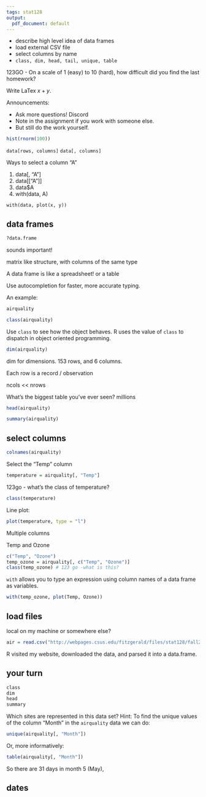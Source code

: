 ```yaml
---
tags: stat128
output:
  pdf_document: default
---
```


- describe high level idea of data frames
- load external CSV file
- select columns by name
- `class, dim, head, tail, unique, table`

123GO - On a scale of 1 (easy) to 10 (hard), how difficult did you find the last homework?

Write LaTex $x + y$.

Announcements:

- Ask more questions! Discord
- Note in the assignment if you work with someone else.
- But still do the work yourself.

```r
hist(rnorm(100))
```

`data[rows, columns]`
`data[, columns]`

Ways to select a column "A"

1. data[, "A"]
1. data[["A"]]
1. data$A
1. with(data, A)

`with(data, plot(x, y))`


## data frames

```r
?data.frame
```

sounds important!

matrix like structure, with columns of the same type

A data frame is like a spreadsheet! or a table

Use autocompletion for faster, more accurate typing.

An example:
```r
airquality
```
```r
class(airquality)
```

Use `class` to see how the object behaves.
R uses the value of `class` to dispatch in object oriented programming.

```r
dim(airquality)
```

dim for dimensions.
153 rows, and 6 columns.

Each row is a record / observation

ncols << nrows 

What's the biggest table you've ever seen?
millions


```r
head(airquality)
```

```r
summary(airquality)
```


## select columns

```r
colnames(airquality)
```

Select the "Temp" column

```r
temperature = airquality[, "Temp"]
```

123go - what's the class of temperature?

```r
class(temperature)
```

Line plot:
```r
plot(temperature, type = "l")
```



Multiple columns

Temp and Ozone
```r
c("Temp", "Ozone")
temp_ozone = airquality[, c("Temp", "Ozone")]
class(temp_ozone) # 123 go -what is this?
```

`with` allows you to type an expression using column names of a data frame as variables.
```r
with(temp_ozone, plot(Temp, Ozone))
```



## load files

local on my machine or somewhere else?

```r
air = read.csv("http://webpages.csus.edu/fitzgerald/files/stat128/fall20/ad_viz_plotval_data.csv")
```

R visited my website, downloaded the data, and parsed it into a data.frame.


## your turn


```r
class
dim
head
summary
```

Which sites are represented in this data set?
Hint:
To find the unique values of the column "Month" in the `airquality` data we can do:

```r
unique(airquality[, "Month"])
```

Or, more informatively:

```r
table(airquality[, "Month"])
```

So there are 31 days in month 5 (May), 


## dates








